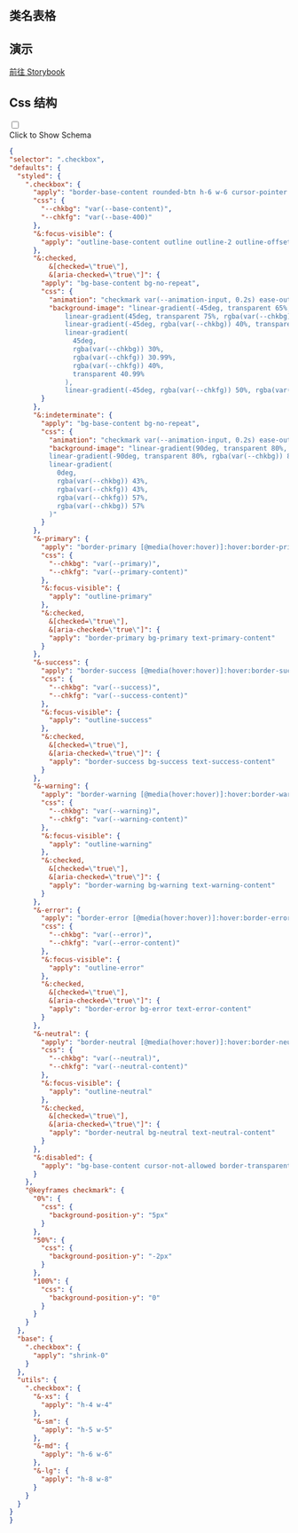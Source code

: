 

## 类名表格

<CssTable name="checkbox" />



## 演示

[前往 Storybook](https://story.ui.icebreaker.top/?path=/docs/data-entry-checkbox--docs)

## Css 结构
<div className="collapse">
<input type="checkbox" /> 
<div class="collapse-title px-0">
<span class="btn">Click to Show Schema</span>
</div>
<div class="collapse-content"> 

```json
{
"selector": ".checkbox",
"defaults": {
  "styled": {
    ".checkbox": {
      "apply": "border-base-content rounded-btn h-6 w-6 cursor-pointer appearance-none border border-opacity-20",
      "css": {
        "--chkbg": "var(--base-content)",
        "--chkfg": "var(--base-400)"
      },
      "&:focus-visible": {
        "apply": "outline-base-content outline outline-2 outline-offset-2"
      },
      "&:checked,
          &[checked=\"true\"],
          &[aria-checked=\"true\"]": {
        "apply": "bg-base-content bg-no-repeat",
        "css": {
          "animation": "checkmark var(--animation-input, 0.2s) ease-out",
          "background-image": "linear-gradient(-45deg, transparent 65%, rgba(var(--chkbg)) 65.99%),
              linear-gradient(45deg, transparent 75%, rgba(var(--chkbg)) 75.99%),
              linear-gradient(-45deg, rgba(var(--chkbg)) 40%, transparent 40.99%),
              linear-gradient(
                45deg,
                rgba(var(--chkbg)) 30%,
                rgba(var(--chkfg)) 30.99%,
                rgba(var(--chkfg)) 40%,
                transparent 40.99%
              ),
              linear-gradient(-45deg, rgba(var(--chkfg)) 50%, rgba(var(--chkbg)) 50.99%)"
        }
      },
      "&:indeterminate": {
        "apply": "bg-base-content bg-no-repeat",
        "css": {
          "animation": "checkmark var(--animation-input, 0.2s) ease-out",
          "background-image": "linear-gradient(90deg, transparent 80%, rgba(var(--chkbg)) 80%),
          linear-gradient(-90deg, transparent 80%, rgba(var(--chkbg)) 80%),
          linear-gradient(
            0deg,
            rgba(var(--chkbg)) 43%,
            rgba(var(--chkfg)) 43%,
            rgba(var(--chkfg)) 57%,
            rgba(var(--chkbg)) 57%
          )"
        }
      },
      "&-primary": {
        "apply": "border-primary [@media(hover:hover)]:hover:border-primary",
        "css": {
          "--chkbg": "var(--primary)",
          "--chkfg": "var(--primary-content)"
        },
        "&:focus-visible": {
          "apply": "outline-primary"
        },
        "&:checked,
          &[checked=\"true\"],
          &[aria-checked=\"true\"]": {
          "apply": "border-primary bg-primary text-primary-content"
        }
      },
      "&-success": {
        "apply": "border-success [@media(hover:hover)]:hover:border-success",
        "css": {
          "--chkbg": "var(--success)",
          "--chkfg": "var(--success-content)"
        },
        "&:focus-visible": {
          "apply": "outline-success"
        },
        "&:checked,
          &[checked=\"true\"],
          &[aria-checked=\"true\"]": {
          "apply": "border-success bg-success text-success-content"
        }
      },
      "&-warning": {
        "apply": "border-warning [@media(hover:hover)]:hover:border-warning",
        "css": {
          "--chkbg": "var(--warning)",
          "--chkfg": "var(--warning-content)"
        },
        "&:focus-visible": {
          "apply": "outline-warning"
        },
        "&:checked,
          &[checked=\"true\"],
          &[aria-checked=\"true\"]": {
          "apply": "border-warning bg-warning text-warning-content"
        }
      },
      "&-error": {
        "apply": "border-error [@media(hover:hover)]:hover:border-error",
        "css": {
          "--chkbg": "var(--error)",
          "--chkfg": "var(--error-content)"
        },
        "&:focus-visible": {
          "apply": "outline-error"
        },
        "&:checked,
          &[checked=\"true\"],
          &[aria-checked=\"true\"]": {
          "apply": "border-error bg-error text-error-content"
        }
      },
      "&-neutral": {
        "apply": "border-neutral [@media(hover:hover)]:hover:border-neutral",
        "css": {
          "--chkbg": "var(--neutral)",
          "--chkfg": "var(--neutral-content)"
        },
        "&:focus-visible": {
          "apply": "outline-neutral"
        },
        "&:checked,
          &[checked=\"true\"],
          &[aria-checked=\"true\"]": {
          "apply": "border-neutral bg-neutral text-neutral-content"
        }
      },
      "&:disabled": {
        "apply": "bg-base-content cursor-not-allowed border-transparent opacity-20"
      }
    },
    "@keyframes checkmark": {
      "0%": {
        "css": {
          "background-position-y": "5px"
        }
      },
      "50%": {
        "css": {
          "background-position-y": "-2px"
        }
      },
      "100%": {
        "css": {
          "background-position-y": "0"
        }
      }
    }
  },
  "base": {
    ".checkbox": {
      "apply": "shrink-0"
    }
  },
  "utils": {
    ".checkbox": {
      "&-xs": {
        "apply": "h-4 w-4"
      },
      "&-sm": {
        "apply": "h-5 w-5"
      },
      "&-md": {
        "apply": "h-6 w-6"
      },
      "&-lg": {
        "apply": "h-8 w-8"
      }
    }
  }
}
}
```

</div>
</div>